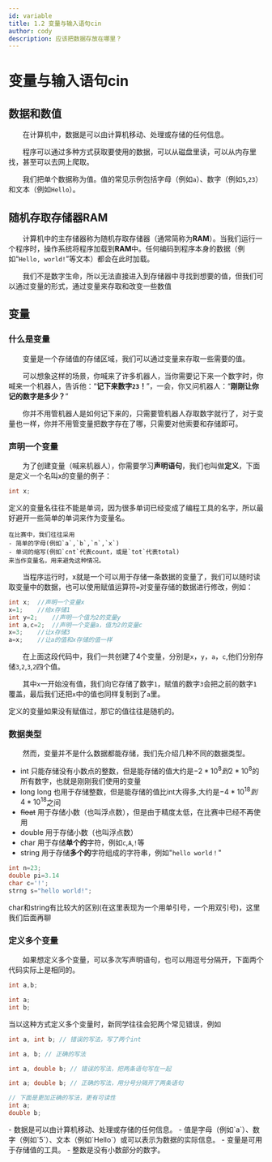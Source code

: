 ```yaml
---
id: variable
title: 1.2 变量与输入语句cin
author: cody
description: 应该把数据存放在哪里？
---
```


# 变量与输入语句cin

## 数据和数值

　　在计算机中，数据是可以由计算机移动、处理或存储的任何信息。

　　程序可以通过多种方式获取要使用的数据，可以从磁盘里读，可以从内存里找，甚至可以去网上爬取。

　　我们把单个数据称为值。值的常见示例包括字母（例如`a`）、数字（例如`5`,`23`）和文本（例如`Hello`）。

## 随机存取存储器RAM

　　计算机中的主存储器称为随机存取存储器（通常简称为**RAM**）。当我们运行一个程序时，操作系统将程序加载到**RAM**中。任何编码到程序本身的数据（例如“`Hello, world!`”等文本）都会在此时加载。

　　我们不是数字生命，所以无法直接进入到存储器中寻找到想要的值，但我们可以通过变量的形式，通过变量来存取和改变一些数值

## 变量

### 什么是变量
　　变量是一个存储值的存储区域，我们可以通过变量来存取一些需要的值。

　　可以想象这样的场景，你喊来了许多机器人，当你需要记下来一个数字时，你喊来一个机器人，告诉他：“**记下来数字`23`！**”，一会，你又问机器人：“**刚刚让你记的数字是多少？**”

　　你并不用管机器人是如何记下来的，只需要管机器人存取数字就行了，对于变量也一样，你并不用管变量把数字存在了哪，只需要对他索要和存储即可。

### 声明一个变量

　　为了创建变量（喊来机器人），你需要学习**声明语句**，我们也叫做**定义**，下面是定义一个名叫x的变量的例子：

```cpp
int x;
```

<Info title="请注意">
	定义的变量名往往不能是单词，因为很多单词已经变成了编程工具的名字，所以最好避开一些简单的单词来作为变量名。

	在比赛中，我们往往采用
	- 简单的字母(例如`a`,`b`,`n`,`x`)
	- 单词的缩写(例如`cnt`代表count，或是`tot`代表total)
	来当作变量名，用来避免这种情况。
</Info>

　　当程序运行时，x就是一个可以用于存储一条数据的变量了，我们可以随时读取变量中的数据，也可以使用赋值运算符`=`对变量存储的数据进行修改，例如：

```cpp
int x;	//声明一个变量x
x=1;	//给x存储1
int y=2;	//声明一个值为2的变量y
int a,c=2;	//声明一个变量a，值为2的变量c
x=3;	//让x存储3
a=x;	//让a的值和x存储的值一样
```

　　在上面这段代码中，我们一共创建了4个变量，分别是`x`，`y`，`a`，`c`,他们分别存储`3`,`2`,`3`,`2`四个值。

　　其中`x`一开始没有值，我们向它存储了数字`1`，赋值的数字`3`会把之前的数字`1`覆盖，最后我们还把`x`中的值也同样复制到了`a`里。

<Info title="请注意！">
	定义的变量如果没有赋值过，那它的值往往是随机的。
</Info>

### 数据类型
　　然而，变量并不是什么数据都能存储，我们先介绍几种不同的数据类型。

- int 只能存储没有小数点的整数，但是能存储的值大约是$-2*10^8到2*10^8$的所有数字，也就是刚刚我们使用的变量
- long long 也用于存储整数，但是能存储的值比int大得多,大约是$-4*10^{18}到4*10^{18}$之间
- ~~float~~ 用于存储小数（也叫浮点数），但是由于精度太低，在比赛中已经不再使用
- double 用于存储小数（也叫浮点数）
- char 用于存储**单个的**字符，例如`c`,`A`,`!`等
- string 用于存储**多个的**字符组成的字符串，例如"`hello world！`"

```cpp
int n=23;
double pi=3.14
char c='!';
strng s="hello world!";
```

<Info title="char和string应该用哪个">char和string有比较大的区别(在这里表现为一个用单引号，一个用双引号)，这里我们后面再聊</Info>

### 定义多个变量
　　如果想定义多个变量，可以多次写声明语句，也可以用逗号分隔开，下面两个代码实际上是相同的。
```cpp
int a,b;
```
```cpp
int a;
int b;
```

当以这种方式定义多个变量时，新同学往往会犯两个常见错误，例如
```cpp
int a, int b; // 错误的写法，写了两个int

int a, b; // 正确的写法
```
```cpp
int a, double b; // 错误的写法，把两条语句写在一起

int a; double b; // 正确的写法，用分号分隔开了两条语句

// 下面是更加正确的写法，更有可读性
int a;
double b;
```
<Spoiler title="什么是数据？">
- 数据是可以由计算机移动、处理或存储的任何信息。
</Spoiler>

<Spoiler title="什么是值？">
- 值是字母（例如`a`）、数字（例如`5`）、文本（例如`Hello`）或可以表示为数据的实际信息。
</Spoiler>

<Spoiler title="什么是变量？">
- 变量是可用于存储值的工具。
</Spoiler>

<Spoiler title="什么是整数？">
- 整数是没有小数部分的数字。
</Spoiler>